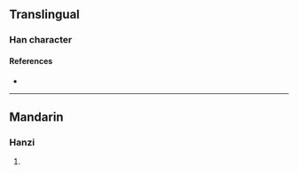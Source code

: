 {{character info}}
==Translingual==

===Han character===
{{Han char|rn=86|rad=火|as=10|sn=14|four=|canj=NSF,XNSF|ids=⿱務火}}

====References====
* {{Han ref|kx=0679.010|dkj=19285|hdz=32226.030|uh=7183|ud=29059}}

----

==Mandarin==

===Hanzi===
{{cmn-hanzi|pin=[[wù]] ([[wu4]])|wg=wu<sup>4</sup>}}

# {{rfdef|cmn|sort=火10}}
